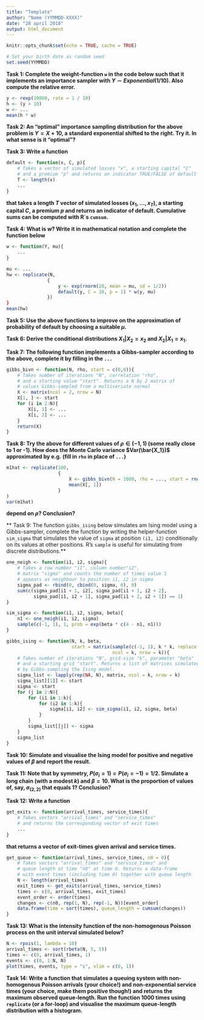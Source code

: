 ```yaml
---
title: "Template"
author: "Name (YYMMDD-XXXX)"
date: "28 april 2018"
output: html_document
---
```


```r
knitr::opts_chunk$set(echo = TRUE, cache = TRUE)
```

```r
# Set your birth date as random seed
set.seed(YYMMDD)
```

**Task 1: Complete the weight-function `w` in the code below such that it implements an importance sampler with $Y\sim Exponential(1/10)$. Also compute the relative error.**
```r
y <- rexp(10000, rate = 1 / 10)
h <- (y > 10)
w <- ...
mean(h * w)
```

**Task 2: An "optimal" importance sampling distribution for the above problem is $Y = X + 10$, a standard exponential shifted to the right. Try it. In what sense is it "optimal"?**

**Task 3: Write a function**
```r
default <- function(x, C, p){
    # Takes a vector of simulated losses "x", a starting capital "C"
    # and a premium "p" and returns an indicator TRUE/FALSE of default
    T <- length(x)
    ...
}
```
**that takes a length $T$ vector of simulated losses $(x_1,\ldots,x_T)$, a starting capital $C$, a premium $p$ and returns an indicator of default. Cumulative sums can be computed with R´s `cumsum`.**

**Task 4: What is $w$? Write it in mathematical notation and complete the function below** 
```r
w <- function(Y, mu){
    ...
}
```

```r
mu <- ...
hw <- replicate(N,
               {
                   y <- exp(rnorm(20, mean = mu, sd = 1/2))
                   default(y, C = 10, p = 1) * w(y, mu)
               })
}
mean(hw)
```

**Task 5: Use the above functions to improve on the approximation of probability of default by choosing a suitable $\mu$.**

**Task 6: Derive the conditional distributions $X_1|X_2 = x_2$ and $X_2|X_1 = x_1$.** 

**Task 7: The following function implements a Gibbs-sampler according to the above, complete it by filling in the `...`**
```r
gibbs_bivn <- function(N, rho, start = c(0,0)){
    # Takes number of iterations "N", correlation "rho",
    # and a starting value "start". Returns a N by 2 matrix of 
    # values Gibbs-sampled from a multivariate normal
    X <- matrix(ncol = 2, nrow = N)
    X[1, ] <- start
    for (i in 2:N){
        X[i, 1] <- ...
        X[i, 2] <- ...
    }
    return(X)
}
```

**Task 8: Try the above for different values of $\rho\in(-1, 1)$ (some really close to 1 or -1). How does the Monte Carlo variance $Var(\bar{X_1})$ approximated by e.g. (fill in `rho` in place of `...`)**
```r
m1hat <- replicate(100,
                   {
                       X <- gibbs_bivn(N = 1000, rho = ..., start = rnorm(1))
                       mean(X[, 1])
                   }
)
var(m1hat)
```
**depend on $\rho$? Conclusion?**

** Task 9: The function `gibbs_ising` below simulates am Ising model using a Gibbs-sampler, complete the function by writing the helper-function `sim_sigma` that simulates the value of `sigma` at position `(i1, i2)` conditionally on its values at other positions. R's `sample` is useful for simulating from discrete distributions.**

```r
one_neigh <- function(i1, i2, sigma){
    # Takes a row number "i1", column number"i2",
    # matrix "sigma" and counts the number of times value 1
    # appears as neighbour to position i1, i2 in sigma
    sigma_pad <- rbind(0, cbind(0, sigma, 0), 0)
    sum(c(sigma_pad[i1 + 1, i2], sigma_pad[i1 + 1, i2 + 2], 
          sigma_pad[i1, i2 + 1], sigma_pad[i1 + 2, i2 + 1]) == 1)
}
```

```r
sim_sigma <- function(i1, i2, sigma, beta){
    n1 <- one_neigh(i1, i2, sigma)
    sample(c(-1, 1), 1, prob = exp(beta * c(4 - n1, n1)))
}

```


```r
gibbs_ising <- function(N, k, beta, 
                        start = matrix(sample(c(-1, 1), k * k, replace = TRUE), 
                                       ncol = k, nrow = k)){
    # Takes number of iterations "N", grid-size "k", parameter "beta"
    # and a starting grid "start". Returns a list of matrices simulated
    # by Gibbs-sampling the Ising model.
    sigma_list <- lapply(rep(NA, N), matrix, ncol = k, nrow = k)
    sigma_list[[1]] <- start
    sigma <- start
    for (j in 2:N){
        for (i1 in 1:k){
            for (i2 in 1:k){
                sigma[i1, i2] <- sim_sigma(i1, i2, sigma, beta)
            }
        }
        sigma_list[[j]] <- sigma
    }
    sigma_list
}
```


**Task 10: Simulate and visualise the Ising model for positive and negative values of $\beta$ and report the result.**

**Task 11: Note that by symmetry, $P(\sigma_i = 1)=P(\sigma_i = -1)=1/2$. Simulate a long chain (with a modest $k$) and $\beta = 10$. What is the proportion of values of, say, $\sigma_{(2,2)}$ that equals 1? Conclusion?**

**Task 12: Write a function**
```r
get_exits <- function(arrival_times, service_times){
    # Takes vectors "arrival_times" and "service_times"
    # and returns the corresponding vector of exit times
    ...
}
```
**that returns a vector of exit-times given arrival and service times.**

```r
get_queue <- function(arrival_times, service_times, n0 = 0){
    # Takes vectors "arrival_times" and "service_times" and
    # queue length at time "n0" at time 0. Returns a data-frame
    # with event times (including time 0) together with queue length 
    N <- length(arrival_times)    
    exit_times <- get_exits(arrival_times, service_times)
    times <- c(0, arrival_times, exit_times)
    event_order <- order(times)
    changes <- c(n0, rep(1, N), rep(-1, N))[event_order]
    data.frame(time = sort(times), queue_length = cumsum(changes))
}
```

**Task 13: What is the intensity function of the non-homogenous Poisson process on the unit interval simulated below?**

```r
N <- rpois(1, lambda = 10)
arrival_times <- sort(rbeta(N, 5, 5))
times <- c(0, arrival_times, 1)
events <- c(0, 1:N, N)
plot(times, events, type = "s", xlim = c(0, 1))
```

**Task 14: Write a function that simulates a queuing system with non-homogenous Poisson arrivals (your choice!) and non-exponential service times (your choice, make them positive though!) and returns the maximum observed queue-length. Run the function 1000 times using `replicate` (or a for-loop) and visualise the maximum queue-length distribution with a histogram.**



